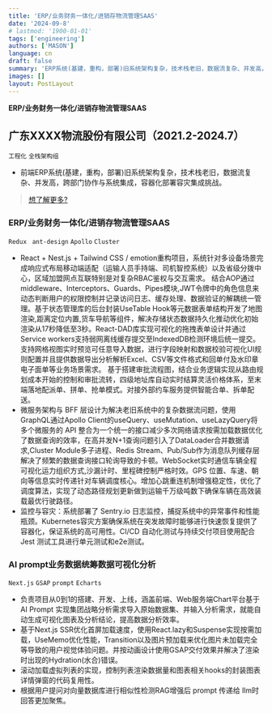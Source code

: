 ```yaml
---
title: 'ERP/业务财务一体化/进销存物流管理SAAS'
date: '2024-09-8'
# lastmod: '1900-01-01'
tags: ['engineering']
authors: ['MASON']
language: cn
draft: false
summary: 'ERP系统(基建，重构，部署)旧系统架构复杂，技术栈老旧，数据流复杂、并发高，跨部门协作与系统集成，容器化部署容灾集成挑战。'
images: []
layout: PostLayout
---
```


**ERP/业务财务一体化/进销存物流管理SAAS**

## 广东XXXX物流股份有限公司（2021.2-2024.7）
`工程化` `全栈架构组` 
- 前端ERP系统(基建，重构，部署)旧系统架构复杂，技术栈老旧，数据流复杂、并发高，跨部门协作与系统集成，容器化部署容灾集成挑战。


> [想了解更多?](/cn/resume)

### ERP/业务财务一体化/进销存物流管理SAAS
`Redux` ` ant-design` `Apollo` `Cluster`
- React + Nest.js + Tailwind CSS / emotion重构项目，系统针对多设备场景完成响应式布局移动端适配（运输人员手持端、司机智控系统）以及省级分拨中心，区域加盟网点互联特别是对复杂RBAC鉴权与交互需求。
结合AOP通过middleware、Interceptors、Guards、Pipes模块,JWT令牌中的角色信息来动态判断用户的权限控制并记录访问日志、缓存处理、数据验证的解耦统一管理。基于状态管理库的后台封装UseTable Hook等元数据表单结构开发了地图渲染,距离定位内置,货车导航等组件，解决存储状态数据持久化推动优化初始渲染从17秒降低至3秒。React-DAD库实现可视化的拖拽表单设计并通过Service workers支持弱网离线缓存提交至IndexedDB检测环境后统一提交。支持网格视图实时预览可任意导入数据，进行字段映射和数据校验可视化UI规则配置并且提供数据导出分析解析Excel、CSV等文件格式和回单付及水印章电子面单等业务场景需求。
基于搭建审批流程图，结合业务逻辑实现从路由规划成本开始的控制和审批流转，四级地址库自动实时结算灵活价格体系，至末端落地配派单、拼单、抢单模式。对接外部约车服务提供智能合单、拆单配送。
- 微服务架构与 BFF 层设计为解决老旧系统中的复杂数据流问题，使用GraphQL通过Apollo Client的useQuery、useMutation、useLazyQuery将多个微服务的 API 整合为一个统一的接口减少多次网络请求按需加载数据优化了数据查询的效率，在高并发N+1查询问题引入了DataLoader合并数据请求,Cluster Module多子进程、Redis Stream、Pub/Sub作为消息队列缓存层解决了频繁的数据查询接口轮询导致的卡顿。WebSocket实时通信车辆全程可视化运力组织方式,沙漏计时、里程碑控制严格时效。GPS 位置、车速、朝向等信息实时传递针对车辆调度核心。增加心跳重连机制增强稳定性，优化了调度算法，实现了动态路径规划更新做到运输千万级吨数下确保车辆在高效装载最优行驶路径。
- 监控与容灾：系统部署了 Sentry.io 日志监控，捕捉系统中的异常事件和性能瓶颈。Kubernetes容灾方案确保系统在突发故障时能够进行快速恢复提供了容器化，保证系统的高可用性。CI/CD 自动化测试与持续交付项目使用配合 Jest 测试工具进行单元测试和e2e测试。
  
### AI prompt业务数据统筹数据可视化分析
`Next.js` `GSAP` `prompt` `Echarts`
- 负责项目从0到1的搭建、开发、上线，涵盖前端、Web服务端Chart平台基于AI Prompt 实现集团战略分析需求导入原始数据集、并输入分析需求，就能自动生成可视化图表及分析结论，提高数据分析效率。
- 基于Next.js SSR优化首屏加载速度，使用React.lazy和Suspense实现按需加载，UseMemo优化性能，Transition以及图片预加载来优化图片未加载完全等导致的用户视觉体验问题。并按动画设计使用GSAP交付效果并解决了渲染时出现的Hydration(水合)错误。
- 滚动加载虚拟列表的实现，控制列表渲染数据量和图表相关hooks的封装图表详情弹窗的代码复用性。
- 根据用户提问对向量数据库进行相似性检测RAG增强后 prompt 传递给 llm时回答更加聚焦。
